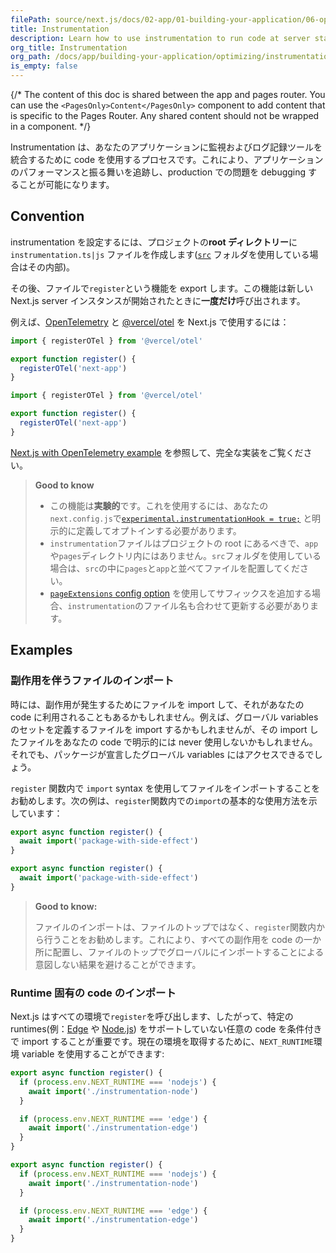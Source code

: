 ```yaml
---
filePath: source/next.js/docs/02-app/01-building-your-application/06-optimizing/09-instrumentation.mdx
title: Instrumentation
description: Learn how to use instrumentation to run code at server startup in your Next.js app
org_title: Instrumentation
org_path: /docs/app/building-your-application/optimizing/instrumentation
is_empty: false
---
```


{/* The content of this doc is shared between the app and pages router. You can use the `<PagesOnly>Content</PagesOnly>` component to add content that is specific to the Pages Router. Any shared content should not be wrapped in a component. */}

Instrumentation は、あなたのアプリケーションに監視およびログ記録ツールを統合するために code を使用するプロセスです。これにより、アプリケーションのパフォーマンスと振る舞いを追跡し、production での問題を debugging することが可能になります。

## Convention

instrumentation を設定するには、プロジェクトの**root ディレクトリー**に`instrumentation.ts|js` ファイルを作成します([`src`](/ja/javascript/next.js/v14/02-app/01-building-your-application/07-configuring/06-src-directory) フォルダを使用している場合はその内部)。

その後、ファイルで`register`という機能を export します。この機能は新しい Next.js server インスタンスが開始されたときに**一度だけ**呼び出されます。

例えば、[OpenTelemetry](https://opentelemetry.io/) と [@vercel/otel](https://github.com/vercel/otel) を Next.js で使用するには：

```ts:instrumentation.ts
import { registerOTel } from '@vercel/otel'

export function register() {
  registerOTel('next-app')
}
```

```js:instrumentation.js
import { registerOTel } from '@vercel/otel'

export function register() {
  registerOTel('next-app')
}
```

[Next.js with OpenTelemetry example](https://github.com/vercel/next.js/tree/canary/examples/with-opentelemetry) を参照して、完全な実装をご覧ください。

> **Good to know**
>
> - この機能は**実験的**です。これを使用するには、あなたの`next.config.js`で[`experimental.instrumentationHook = true;`](/ja/javascript/next.js/v14/02-app/02-api-reference/05-next-config-js/instrumentationHook) と明示的に定義してオプトインする必要があります。
> - `instrumentation`ファイルはプロジェクトの root にあるべきで、`app`や`pages`ディレクトリ内にはありません。`src`フォルダを使用している場合は、`src`の中に`pages`と`app`と並べてファイルを配置してください。
> - [`pageExtensions` config option](/ja/javascript/next.js/v14/02-app/02-api-reference/05-next-config-js/pageExtensions) を使用してサフィックスを追加する場合、`instrumentation`のファイル名も合わせて更新する必要があります。

## Examples

### 副作用を伴うファイルのインポート

時には、副作用が発生するためにファイルを import して、それがあなたの code に利用されることもあるかもしれません。例えば、グローバル variables のセットを定義するファイルを import するかもしれませんが、その import したファイルをあなたの code で明示的には never 使用しないかもしれません。それでも、パッケージが宣言したグローバル variables にはアクセスできるでしょう。

`register` 関数内で `import` syntax を使用してファイルをインポートすることをお勧めします。次の例は、`register`関数内での`import`の基本的な使用方法を示しています：

```ts:instrumentation.ts
export async function register() {
  await import('package-with-side-effect')
}
```

```js:instrumentation.js
export async function register() {
  await import('package-with-side-effect')
}
```

> **Good to know:**
>
> ファイルのインポートは、ファイルのトップではなく、`register`関数内から行うことをお勧めします。これにより、すべての副作用を code の一か所に配置し、ファイルのトップでグローバルにインポートすることによる意図しない結果を避けることができます。

### Runtime 固有の code のインポート

Next.js はすべての環境で`register`を呼び出します、したがって、特定の runtimes(例：[Edge](/ja/javascript/next.js/v14/02-app/01-building-your-application/03-rendering/04-edge-and-nodejs-runtimes#edge-runtime) や [Node.js](/docs/app/building-your-application/rendering/edge-and-nodejs-runtimes#nodejs-runtime)) をサポートしていない任意の code を条件付きで import することが重要です。現在の環境を取得するために、`NEXT_RUNTIME`環境 variable を使用することができます:

```ts:instrumentation.ts
export async function register() {
  if (process.env.NEXT_RUNTIME === 'nodejs') {
    await import('./instrumentation-node')
  }

  if (process.env.NEXT_RUNTIME === 'edge') {
    await import('./instrumentation-edge')
  }
}
```

```js:instrumentation.js
export async function register() {
  if (process.env.NEXT_RUNTIME === 'nodejs') {
    await import('./instrumentation-node')
  }

  if (process.env.NEXT_RUNTIME === 'edge') {
    await import('./instrumentation-edge')
  }
}
```
